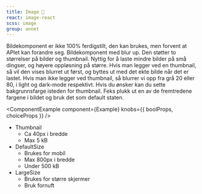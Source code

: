 ```yaml
---
title: Image 🧪
react: image-react
scss: image
group: annet
---
```



<Experimental>
    Bildekomponent er ikke 100% ferdigstilt, den kan brukes, men forvent at APIet kan forandre seg.
</Experimental>

<Ingress>
    Bildekomponent med blur up. Den støtter to størrelser på bilder og thumbnail. Nyttig for å laste mindre bilder på
    små dingser, og høyere oppløsning på større. Hvis man legger ved en thumbnail, så vil den vises blurret ut først, og
    byttes ut med det ekte bilde når det er lastet. Hvis man ikke legger ved thumbnail, så blurrer vi opp fra grå 20
    eller 80, i light og dark-mode respektivt. Hvis du ønsker kan du sette bakgrunnsfarge isteden for thumbnail. Feks
    plukk ut en av de fremtredene fargene i bildet og bruk det som default staten.
</Ingress>

<ComponentExample component={Example} knobs={{ boolProps, choiceProps }} />

-   Thumbnail
    -   Ca 40px i bredde
    -   Max 5 kB
-   DefaultSize
    -   Brukes for mobil
    -   Max 800px i bredde
    -   Under 500 kB
-   LargeSize
    -   Brukes for større skjermer
    -   Bruk fornuft

